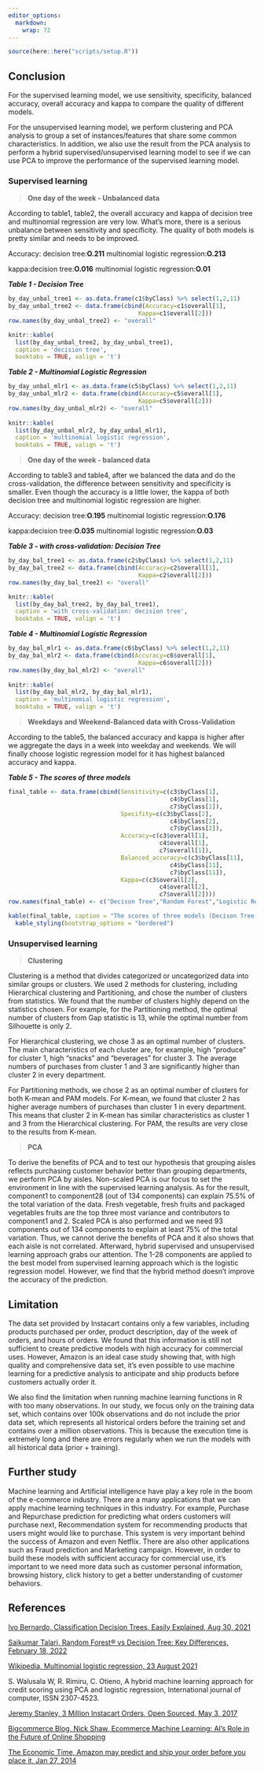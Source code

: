 ```yaml
---
editor_options:
  markdown:
    wrap: 72
---
```


```r
source(here::here("scripts/setup.R"))
```

## **Conclusion**

For the supervised learning model, we use sensitivity, specificity,
balanced accuracy, overall accuracy and kappa to compare the quality of
different models.

For the unsupervised learning model, we perform clustering and PCA
analysis to group a set of instances/features that share some common
characteristics. In addition, we also use the result from the PCA
analysis to perform a hybrid supervised/unsupervised learning model to
see if we can use PCA to improve the performance of the supervised
learning model.

### **Supervised learning**

> **One day of the week - Unbalanced data**

According to table1, table2, the overall accuracy and kappa of decision
tree and multinomial regression are very low. What's more, there is a
serious unbalance between sensitivity and specificity. The quality of
both models is pretty similar and needs to be improved.

Accuracy: decision tree:**O.211** multinomial logistic
regression:**O.213**

kappa:decision tree:**O.016** multinomial logistic regression:**O.01**

***Table 1 - Decision Tree***

```r
by_day_unbal_tree1 <- as.data.frame(c1$byClass) %>% select(1,2,11)
by_day_unbal_tree2 <- data.frame(cbind(Accuracy=c1$overall[1],
                                     Kappa=c1$overall[2]))
row.names(by_day_unbal_tree2) <- "overall"

knitr::kable(
  list(by_day_unbal_tree2, by_day_unbal_tree1),
  caption = 'decision tree',
  booktabs = TRUE, valign = 't')
```

***Table 2 - Multinomial Logistic Regression***

```r
by_day_unbal_mlr1 <- as.data.frame(c5$byClass) %>% select(1,2,11)
by_day_unbal_mlr2 <- data.frame(cbind(Accuracy=c5$overall[1],
                                     Kappa=c5$overall[2]))
row.names(by_day_unbal_mlr2) <- "overall"
 
knitr::kable(
  list(by_day_unbal_mlr2, by_day_unbal_mlr1),
  caption = 'multinomial logistic regression',
  booktabs = TRUE, valign = 't')
```

> **One day of the week - balanced data**

According to table3 and table4, after we balanced the data and do the
cross-validation, the difference between sensitivity and specificity is
smaller. Even though the accuracy is a little lower, the kappa of both
decision tree and multinomial logistic regression are higher.

Accuracy: decision tree:**O.195** multinomial logistic
regression:**O.176**

kappa:decision tree:**O.035** multinomial logistic regression:**O.03**

***Table 3 - with cross-validation: Decision Tree***

```r
by_day_bal_tree1 <- as.data.frame(c2$byClass) %>% select(1,2,11)
by_day_bal_tree2 <- data.frame(cbind(Accuracy=c2$overall[1],
                                     Kappa=c2$overall[2]))
row.names(by_day_bal_tree2) <- "overall"

knitr::kable(
  list(by_day_bal_tree2, by_day_bal_tree1),
  caption = 'with cross-validation: decision tree',
  booktabs = TRUE, valign = 't')
```

***Table 4 - Multinomial Logistic Regression***

```r
by_day_bal_mlr1 <- as.data.frame(c6$byClass) %>% select(1,2,11)
by_day_bal_mlr2 <- data.frame(cbind(Accuracy=c6$overall[1],
                                     Kappa=c6$overall[2]))
row.names(by_day_bal_mlr2) <- "overall"
 
knitr::kable(
  list(by_day_bal_mlr2, by_day_bal_mlr1),
  caption = 'multinomial logistic regression',
  booktabs = TRUE, valign = 't')
```

> **Weekdays and Weekend-Balanced data with Cross-Validation**

According to the table5, the balanced accuracy and kappa is higher after
we aggregate the days in a week into weekday and weekends. We will
finally choose logistic regression model for it has highest balanced
accuracy and kappa.

***Table 5 - The scores of three models***

```r
final_table <- data.frame(cbind(Sensitivity=c(c3$byClass[1],
                                              c4$byClass[1],
                                              c7$byClass[1]),
                                Specifity=c(c3$byClass[2],
                                              c4$byClass[2],
                                              c7$byClass[2]),
                                Accuracy=c(c3$overall[1],
                                           c4$overall[1],
                                           c7$overall[1]),
                                Balanced_accuracy=c(c3$byClass[11],
                                              c4$byClass[11],
                                              c7$byClass[11]),
                                Kappa=c(c3$overall[2],
                                           c4$overall[2],
                                           c7$overall[2])))
row.names(final_table) <- c("Decison Tree","Random Forest","Logistic Regression")

kable(final_table, caption = "The scores of three models (Decison Tree, Random Forest, Logistic Regression)") %>%
  kable_styling(bootstrap_options = "bordered") 
```

### **Unsupervised learning**

> **Clustering**

Clustering is a method that divides categorized or uncategorized data
into similar groups or clusters. We used 2 methods for clustering,
including Hierarchical clustering and Partitioning, and chose the number
of clusters from statistics. We found that the number of clusters highly
depend on the statistics chosen. For example, for the Partitioning
method, the optimal number of clusters from Gap statistic is 13, while
the optimal number from Silhouette is only 2.

For Hierarchical clustering, we chose 3 as an optimal number of
clusters. The main characteristics of each cluster are, for example,
high "produce" for cluster 1, high "snacks" and "beverages" for cluster
3. The average numbers of purchases from cluster 1 and 3 are
significantly higher than cluster 2 in every department.

For Partitioning methods, we chose 2 as an optimal number of clusters
for both K-mean and PAM models. For K-mean, we found that cluster 2 has
higher average numbers of purchases than cluster 1 in every department.
This means that cluster 2 in K-mean has similar characteristics as
cluster 1 and 3 from the Hierarchical clustering. For PAM, the results
are very close to the results from K-mean.

> **PCA**

To derive the benefits of PCA and to test our hypothesis that grouping
aisles reflects purchasing customer behavior better than grouping
departments, we perform PCA by aisles. Non-scaled PCA is our focus to
set the environment in line with the supervised learning analysis. As
for the result, component1 to component28 (out of 134 components) can
explain 75.5% of the total variation of the data. Fresh vegetable, fresh
fruits and packaged vegetables fruits are the top three most variance
and contributors to component1 and 2. Scaled PCA is also performed and
we need 93 components out of 134 components to explain at least 75% of
the total variation. Thus, we cannot derive the benefits of PCA and it
also shows that each aisle is not correlated. Afterward, hybrid
supervised and unsupervised learning approach grabs our attention. The
1-28 components are applied to the best model from supervised learning
approach which is the logistic regression model. However, we find that the hybrid method doesn't improve the accuracy of the prediction.

## **Limitation**

The data set provided by Instacart contains only a few variables,
including products purchased per order, product description, day of the
week of orders, and hours of orders. We found that this information is
still not sufficient to create predictive models with high accuracy for
commercial uses. However, Amazon is an ideal case study showing that,
with high quality and comprehensive data set, it's even possible to use
machine learning for a predictive analysis to anticipate and ship
products before customers actually order it.

We also find the limitation when running machine learning functions in R with too many observations. In our study, we focus only on the training data set, which contains over 100k observations and do not include the prior data set, which represents all historical orders before the training set and contains over a million observations. This is because the execution time is extremely long and there are errors regularly when we run the models with all historical data (prior + training).

## **Further study**

Machine learning and Artificial intelligence have play a key role in the
boom of the e-commerce industry. There are a many applications that we
can apply machine learning techniques in this industry. For example,
Purchase and Repurchase prediction for predicting what orders customers
will purchase next, Recommendation system for recommending products that
users might would like to purchase. This system is very important behind
the success of Amazon and even Netflix. There are also other
applications such as Fraud prediction and Marketing campaign. However,
in order to build these models with sufficient accuracy for commercial
use, it's important to we need more data such as customer personal
information, browsing history, click history to get a better
understanding of customer behaviors.

## **References**

[Ivo Bernardo, Classification Decision Trees, Easily Explained, Aug 30,
2021](https://towardsdatascience.com/classification-decision-trees-easily-explained-f1064dde175e)

[Saikumar Talari, Random Forest® vs Decision Tree: Key Differences,
February 18,
2022](https://www.kdnuggets.com/2022/02/random-forest-decision-tree-key-differences.html#:~:text=The%20critical%20difference%20between%20the,work%20according%20to%20the%20output.)

[Wikipedia, Multinomial logistic regression, 23 August
2021](https://en.wikipedia.org/wiki/Multinomial_logistic_regression)

S. Walusala W, R. Rimiru, C. Otieno, A hybrid machine learning approach
for credit scoring using PCA and logistic regression, International
journal of computer, ISSN 2307-4523.

[Jeremy Stanley, 3 Million Instacart Orders, Open Sourced, May 3,
2017](https://tech.instacart.com/3-million-instacart-orders-open-sourced-d40d29ead6f2)

[Bigcommerce Blog, Nick Shaw, Ecommerce Machine Learning: AI's Role in
the Future of Online
Shopping](https://www.bigcommerce.com/blog/ecommerce-machine-learning/#machine-learning-has-developed-over-the-years)

[The Economic Time, Amazon may predict and ship your order before you
place it, Jan 27,
2014](https://economictimes.indiatimes.com/tech/internet/amazon-may-predict-and-ship-your-order-before-you-place-it/articleshow/29445699.cms)
